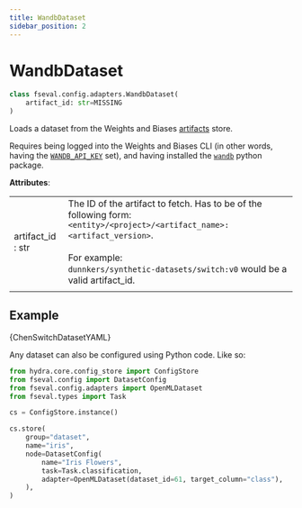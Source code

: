 ```yaml
---
title: WandbDataset
sidebar_position: 2
---
```


# WandbDataset

<!-- Docusaurus -->

<!-- fseval YAML configs -->


```python
class fseval.config.adapters.WandbDataset(
    artifact_id: str=MISSING
)
```

Loads a dataset from the Weights and Biases [artifacts](https://docs.wandb.ai/guides/artifacts) store.

Requires being logged into the Weights and Biases CLI (in other words, having the [`WANDB_API_KEY`](https://docs.wandb.ai/guides/track/public-api-guide#authentication) set), and having installed the [`wandb`](https://pypi.org/project/wandb/) python package.


**Attributes**:

| | |
|---|---|
| artifact_id : str | The ID of the artifact to fetch. Has to be of the following form: `<entity>/<project>/<artifact_name>:<artifact_version>`. <br/><br/>For example:<br/> `dunnkers/synthetic-datasets/switch:v0` would be a valid artifact_id. |
| | |


## Example

<Tabs groupId="config-representation">
<TabItem value="yaml" label="YAML" default>

<CodeBlock className="language-yaml" title="conf/dataset/chen.yaml">{ChenSwitchDatasetYAML}</CodeBlock>


</TabItem>
<TabItem value="structured" label="Structured Config">

Any dataset can also be configured using Python code. Like so:

```python
from hydra.core.config_store import ConfigStore
from fseval.config import DatasetConfig
from fseval.config.adapters import OpenMLDataset
from fseval.types import Task

cs = ConfigStore.instance()

cs.store(
    group="dataset",
    name="iris",
    node=DatasetConfig(
        name="Iris Flowers",
        task=Task.classification,
        adapter=OpenMLDataset(dataset_id=61, target_column="class"),
    ),
)
```

</TabItem>
</Tabs>